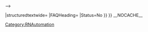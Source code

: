 {{MintyDocsManual
|product=Draft:ContentAdmin
|version=Internal
|manual=ReleaseNote
|displayname=Genesys Engage Cloud Release Notes
|pagination=no
|topicslist=* -CX Contact
** CXContact
* -Designer
** Designer
* -Workspace Web Edition
** WWE
* -Pulse
** Pulse
** PulseCollector
* -Agent Desktop
** Agent Desktop
* -Genesys Info Mart
** Genesys Info Mart
* -Genesys Web Services
** WebServices
|defaultform=Form:ArticleCloudRN
|inherit=no
|Auto=Manual sections
|Section={{SectionTest
|Type=Structured
|sectionHeading=Applications / Most Recent releases
|anchor=
|alignment=Vertical
|image=
|Media=
|structuredtext=

{{#cargo_query:
tables=ArticleCloudRN,Component,ComponentRN,DeploymentType
|join on=ArticleCloudRN.ComponentId HOLDS Component.Id,ComponentRN.ComponentId__full=ArticleCloudRN.ComponentId__full,ComponentRN.DeploymentTypeId HOLDS DeploymentType.Id
|fields=Component.Name=Service,CONCAT('[[',ArticleCloudRN._pageName,'#',ReleaseNumber,'|',ReleaseNumber,']]')=Release Number,CONCAT('[[File:',Image,'|80px]]')=Supported Cloud,DATE_FORMAT(ReleaseDate,'%M %d, %Y')=Date,Highlight=Highlights

}}
<!--
{{#cargo_query:
tables=ComponentRN,ComponentRN__ComponentId,ArticleCloudRN,DeploymentType
|join on=ComponentRN._ID=ComponentRN__ComponentId._rowID,ComponentRN.ComponentId__full=ArticleCloudRN.ComponentId__full,ComponentRN.DeploymentTypeId=DeploymentType.Id
|fields=DisplayName=Service,CONCAT('[[',ArticleCloudRN._pageName,'#',ReleaseNumber,'|',ReleaseNumber,']]')=ReleaseNumber,DATE_FORMAT(ReleaseDate,'%M %d, %Y')=Date,Highlight=Highlights
}}
-->

|structuredtextwide=
|FAQHeading=
|Status=No
}}
}}
[[Category:RNAutomation]]
__NOCACHE__